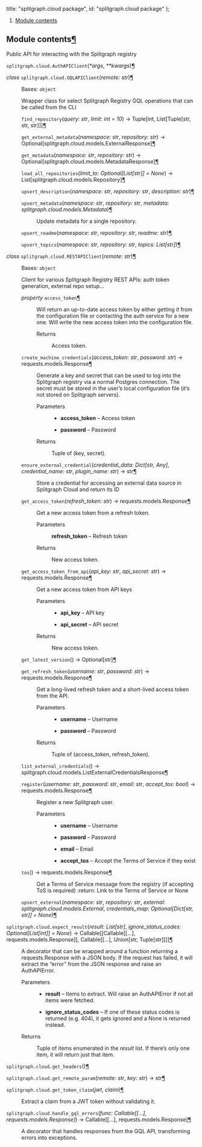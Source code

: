 


  title: "splitgraph.cloud package",
  id: "splitgraph.cloud package"
};

<div className=" rst-content"><nav className="toc"><ol className="toc-level toc-level-1"><li className="toc-item toc-item-h2"><a className="toc-link toc-link-h2" href="#module-contents">Module contents</a></li></ol></nav><div className="section" id="module-splitgraph.cloud">
<span id="module-contents"></span><h2 id="module-contents">Module contents<a className="headerlink" href="#module-splitgraph.cloud" title="Permalink to this headline">¶</a></h2>
<p>Public API for interacting with the Splitgraph registry</p>
<dl className="py function">
<dt id="splitgraph.cloud.AuthAPIClient">
<code className="sig-prename descclassname"><span className="pre">splitgraph.cloud.</span></code><code className="sig-name descname"><span className="pre">AuthAPIClient</span></code><span className="sig-paren">(</span><em className="sig-param"><span className="o"><span className="pre">*</span></span><span className="n"><span className="pre">args</span></span></em>, <em className="sig-param"><span className="o"><span className="pre">**</span></span><span className="n"><span className="pre">kwargs</span></span></em><span className="sig-paren">)</span><a className="headerlink" href="#splitgraph.cloud.AuthAPIClient" title="Permalink to this definition">¶</a></dt>
<dd></dd></dl>

<dl className="py class">
<dt id="splitgraph.cloud.GQLAPIClient">
<em className="property"><span className="pre">class</span> </em><code className="sig-prename descclassname"><span className="pre">splitgraph.cloud.</span></code><code className="sig-name descname"><span className="pre">GQLAPIClient</span></code><span className="sig-paren">(</span><em className="sig-param"><span className="n"><span className="pre">remote</span></span><span className="p"><span className="pre">:</span></span> <span className="n"><span className="pre">str</span></span></em><span className="sig-paren">)</span><a className="headerlink" href="#splitgraph.cloud.GQLAPIClient" title="Permalink to this definition">¶</a></dt>
<dd><p>Bases: <code className="xref py py-class docutils literal notranslate"><span className="pre">object</span></code></p>
<p>Wrapper class for select Splitgraph Registry GQL operations that can be
called from the CLI</p>
<dl className="py method">
<dt id="splitgraph.cloud.GQLAPIClient.find_repository">
<code className="sig-name descname"><span className="pre">find_repository</span></code><span className="sig-paren">(</span><em className="sig-param"><span className="n"><span className="pre">query</span></span><span className="p"><span className="pre">:</span></span> <span className="n"><span className="pre">str</span></span></em>, <em className="sig-param"><span className="n"><span className="pre">limit</span></span><span className="p"><span className="pre">:</span></span> <span className="n"><span className="pre">int</span></span> <span className="o"><span className="pre">=</span></span> <span className="default_value"><span className="pre">10</span></span></em><span className="sig-paren">)</span> → <span className="pre">Tuple</span><span className="p"><span className="pre">[</span></span><span className="pre">int</span><span className="p"><span className="pre">,</span> </span><span className="pre">List</span><span className="p"><span className="pre">[</span></span><span className="pre">Tuple</span><span className="p"><span className="pre">[</span></span><span className="pre">str</span><span className="p"><span className="pre">,</span> </span><span className="pre">str</span><span className="p"><span className="pre">,</span> </span><span className="pre">str</span><span className="p"><span className="pre">]</span></span><span className="p"><span className="pre">]</span></span><span className="p"><span className="pre">]</span></span><a className="headerlink" href="#splitgraph.cloud.GQLAPIClient.find_repository" title="Permalink to this definition">¶</a></dt>
<dd></dd></dl>

<dl className="py method">
<dt id="splitgraph.cloud.GQLAPIClient.get_external_metadata">
<code className="sig-name descname"><span className="pre">get_external_metadata</span></code><span className="sig-paren">(</span><em className="sig-param"><span className="n"><span className="pre">namespace</span></span><span className="p"><span className="pre">:</span></span> <span className="n"><span className="pre">str</span></span></em>, <em className="sig-param"><span className="n"><span className="pre">repository</span></span><span className="p"><span className="pre">:</span></span> <span className="n"><span className="pre">str</span></span></em><span className="sig-paren">)</span> → <span className="pre">Optional</span><span className="p"><span className="pre">[</span></span><span className="pre">splitgraph.cloud.models.ExternalResponse</span><span className="p"><span className="pre">]</span></span><a className="headerlink" href="#splitgraph.cloud.GQLAPIClient.get_external_metadata" title="Permalink to this definition">¶</a></dt>
<dd></dd></dl>

<dl className="py method">
<dt id="splitgraph.cloud.GQLAPIClient.get_metadata">
<code className="sig-name descname"><span className="pre">get_metadata</span></code><span className="sig-paren">(</span><em className="sig-param"><span className="n"><span className="pre">namespace</span></span><span className="p"><span className="pre">:</span></span> <span className="n"><span className="pre">str</span></span></em>, <em className="sig-param"><span className="n"><span className="pre">repository</span></span><span className="p"><span className="pre">:</span></span> <span className="n"><span className="pre">str</span></span></em><span className="sig-paren">)</span> → <span className="pre">Optional</span><span className="p"><span className="pre">[</span></span><span className="pre">splitgraph.cloud.models.MetadataResponse</span><span className="p"><span className="pre">]</span></span><a className="headerlink" href="#splitgraph.cloud.GQLAPIClient.get_metadata" title="Permalink to this definition">¶</a></dt>
<dd></dd></dl>

<dl className="py method">
<dt id="splitgraph.cloud.GQLAPIClient.load_all_repositories">
<code className="sig-name descname"><span className="pre">load_all_repositories</span></code><span className="sig-paren">(</span><em className="sig-param"><span className="n"><span className="pre">limit_to</span></span><span className="p"><span className="pre">:</span></span> <span className="n"><span className="pre">Optional</span><span className="p"><span className="pre">[</span></span><span className="pre">List</span><span className="p"><span className="pre">[</span></span><span className="pre">str</span><span className="p"><span className="pre">]</span></span><span className="p"><span className="pre">]</span></span></span> <span className="o"><span className="pre">=</span></span> <span className="default_value"><span className="pre">None</span></span></em><span className="sig-paren">)</span> → <span className="pre">List</span><span className="p"><span className="pre">[</span></span><span className="pre">splitgraph.cloud.models.Repository</span><span className="p"><span className="pre">]</span></span><a className="headerlink" href="#splitgraph.cloud.GQLAPIClient.load_all_repositories" title="Permalink to this definition">¶</a></dt>
<dd></dd></dl>

<dl className="py method">
<dt id="splitgraph.cloud.GQLAPIClient.upsert_description">
<code className="sig-name descname"><span className="pre">upsert_description</span></code><span className="sig-paren">(</span><em className="sig-param"><span className="n"><span className="pre">namespace</span></span><span className="p"><span className="pre">:</span></span> <span className="n"><span className="pre">str</span></span></em>, <em className="sig-param"><span className="n"><span className="pre">repository</span></span><span className="p"><span className="pre">:</span></span> <span className="n"><span className="pre">str</span></span></em>, <em className="sig-param"><span className="n"><span className="pre">description</span></span><span className="p"><span className="pre">:</span></span> <span className="n"><span className="pre">str</span></span></em><span className="sig-paren">)</span><a className="headerlink" href="#splitgraph.cloud.GQLAPIClient.upsert_description" title="Permalink to this definition">¶</a></dt>
<dd></dd></dl>

<dl className="py method">
<dt id="splitgraph.cloud.GQLAPIClient.upsert_metadata">
<code className="sig-name descname"><span className="pre">upsert_metadata</span></code><span className="sig-paren">(</span><em className="sig-param"><span className="n"><span className="pre">namespace</span></span><span className="p"><span className="pre">:</span></span> <span className="n"><span className="pre">str</span></span></em>, <em className="sig-param"><span className="n"><span className="pre">repository</span></span><span className="p"><span className="pre">:</span></span> <span className="n"><span className="pre">str</span></span></em>, <em className="sig-param"><span className="n"><span className="pre">metadata</span></span><span className="p"><span className="pre">:</span></span> <span className="n"><span className="pre">splitgraph.cloud.models.Metadata</span></span></em><span className="sig-paren">)</span><a className="headerlink" href="#splitgraph.cloud.GQLAPIClient.upsert_metadata" title="Permalink to this definition">¶</a></dt>
<dd><p>Update metadata for a single repository.</p>
</dd></dl>

<dl className="py method">
<dt id="splitgraph.cloud.GQLAPIClient.upsert_readme">
<code className="sig-name descname"><span className="pre">upsert_readme</span></code><span className="sig-paren">(</span><em className="sig-param"><span className="n"><span className="pre">namespace</span></span><span className="p"><span className="pre">:</span></span> <span className="n"><span className="pre">str</span></span></em>, <em className="sig-param"><span className="n"><span className="pre">repository</span></span><span className="p"><span className="pre">:</span></span> <span className="n"><span className="pre">str</span></span></em>, <em className="sig-param"><span className="n"><span className="pre">readme</span></span><span className="p"><span className="pre">:</span></span> <span className="n"><span className="pre">str</span></span></em><span className="sig-paren">)</span><a className="headerlink" href="#splitgraph.cloud.GQLAPIClient.upsert_readme" title="Permalink to this definition">¶</a></dt>
<dd></dd></dl>

<dl className="py method">
<dt id="splitgraph.cloud.GQLAPIClient.upsert_topics">
<code className="sig-name descname"><span className="pre">upsert_topics</span></code><span className="sig-paren">(</span><em className="sig-param"><span className="n"><span className="pre">namespace</span></span><span className="p"><span className="pre">:</span></span> <span className="n"><span className="pre">str</span></span></em>, <em className="sig-param"><span className="n"><span className="pre">repository</span></span><span className="p"><span className="pre">:</span></span> <span className="n"><span className="pre">str</span></span></em>, <em className="sig-param"><span className="n"><span className="pre">topics</span></span><span className="p"><span className="pre">:</span></span> <span className="n"><span className="pre">List</span><span className="p"><span className="pre">[</span></span><span className="pre">str</span><span className="p"><span className="pre">]</span></span></span></em><span className="sig-paren">)</span><a className="headerlink" href="#splitgraph.cloud.GQLAPIClient.upsert_topics" title="Permalink to this definition">¶</a></dt>
<dd></dd></dl>

</dd></dl>

<dl className="py class">
<dt id="splitgraph.cloud.RESTAPIClient">
<em className="property"><span className="pre">class</span> </em><code className="sig-prename descclassname"><span className="pre">splitgraph.cloud.</span></code><code className="sig-name descname"><span className="pre">RESTAPIClient</span></code><span className="sig-paren">(</span><em className="sig-param"><span className="n"><span className="pre">remote</span></span><span className="p"><span className="pre">:</span></span> <span className="n"><span className="pre">str</span></span></em><span className="sig-paren">)</span><a className="headerlink" href="#splitgraph.cloud.RESTAPIClient" title="Permalink to this definition">¶</a></dt>
<dd><p>Bases: <code className="xref py py-class docutils literal notranslate"><span className="pre">object</span></code></p>
<p>Client for various Splitgraph Registry REST APIs: auth token generation, external repo setup…</p>
<dl className="py method">
<dt id="splitgraph.cloud.RESTAPIClient.access_token">
<em className="property"><span className="pre">property</span> </em><code className="sig-name descname"><span className="pre">access_token</span></code><a className="headerlink" href="#splitgraph.cloud.RESTAPIClient.access_token" title="Permalink to this definition">¶</a></dt>
<dd><p>Will return an up-to-date access token by either getting it from
the configuration file or contacting the auth service for a new one.
Will write the new access token into the configuration file.</p>
<dl className="field-list simple">
<dt className="field-odd">Returns</dt>
<dd className="field-odd"><p>Access token.</p>
</dd>
</dl>
</dd></dl>

<dl className="py method">
<dt id="splitgraph.cloud.RESTAPIClient.create_machine_credentials">
<code className="sig-name descname"><span className="pre">create_machine_credentials</span></code><span className="sig-paren">(</span><em className="sig-param"><span className="n"><span className="pre">access_token</span></span><span className="p"><span className="pre">:</span></span> <span className="n"><span className="pre">str</span></span></em>, <em className="sig-param"><span className="n"><span className="pre">password</span></span><span className="p"><span className="pre">:</span></span> <span className="n"><span className="pre">str</span></span></em><span className="sig-paren">)</span> → <span className="pre">requests.models.Response</span><a className="headerlink" href="#splitgraph.cloud.RESTAPIClient.create_machine_credentials" title="Permalink to this definition">¶</a></dt>
<dd><p>Generate a key and secret that can be used to log into the Splitgraph registry
via a normal Postgres connection. The secret must be stored in the user’s local
configuration file (it’s not stored on Splitgraph servers).</p>
<dl className="field-list simple">
<dt className="field-odd">Parameters</dt>
<dd className="field-odd"><ul className="simple">
<li><p><strong>access_token</strong> – Access token</p></li>
<li><p><strong>password</strong> – Password</p></li>
</ul>
</dd>
<dt className="field-even">Returns</dt>
<dd className="field-even"><p>Tuple of (key, secret).</p>
</dd>
</dl>
</dd></dl>

<dl className="py method">
<dt id="splitgraph.cloud.RESTAPIClient.ensure_external_credential">
<code className="sig-name descname"><span className="pre">ensure_external_credential</span></code><span className="sig-paren">(</span><em className="sig-param"><span className="n"><span className="pre">credential_data</span></span><span className="p"><span className="pre">:</span></span> <span className="n"><span className="pre">Dict</span><span className="p"><span className="pre">[</span></span><span className="pre">str</span><span className="p"><span className="pre">,</span> </span><span className="pre">Any</span><span className="p"><span className="pre">]</span></span></span></em>, <em className="sig-param"><span className="n"><span className="pre">credential_name</span></span><span className="p"><span className="pre">:</span></span> <span className="n"><span className="pre">str</span></span></em>, <em className="sig-param"><span className="n"><span className="pre">plugin_name</span></span><span className="p"><span className="pre">:</span></span> <span className="n"><span className="pre">str</span></span></em><span className="sig-paren">)</span> → <span className="pre">str</span><a className="headerlink" href="#splitgraph.cloud.RESTAPIClient.ensure_external_credential" title="Permalink to this definition">¶</a></dt>
<dd><p>Store a credential for accessing an external data source
in Splitgraph Cloud and return its ID</p>
</dd></dl>

<dl className="py method">
<dt id="splitgraph.cloud.RESTAPIClient.get_access_token">
<code className="sig-name descname"><span className="pre">get_access_token</span></code><span className="sig-paren">(</span><em className="sig-param"><span className="n"><span className="pre">refresh_token</span></span><span className="p"><span className="pre">:</span></span> <span className="n"><span className="pre">str</span></span></em><span className="sig-paren">)</span> → <span className="pre">requests.models.Response</span><a className="headerlink" href="#splitgraph.cloud.RESTAPIClient.get_access_token" title="Permalink to this definition">¶</a></dt>
<dd><p>Get a new access token from a refresh token.</p>
<dl className="field-list simple">
<dt className="field-odd">Parameters</dt>
<dd className="field-odd"><p><strong>refresh_token</strong> – Refresh token</p>
</dd>
<dt className="field-even">Returns</dt>
<dd className="field-even"><p>New access token.</p>
</dd>
</dl>
</dd></dl>

<dl className="py method">
<dt id="splitgraph.cloud.RESTAPIClient.get_access_token_from_api">
<code className="sig-name descname"><span className="pre">get_access_token_from_api</span></code><span className="sig-paren">(</span><em className="sig-param"><span className="n"><span className="pre">api_key</span></span><span className="p"><span className="pre">:</span></span> <span className="n"><span className="pre">str</span></span></em>, <em className="sig-param"><span className="n"><span className="pre">api_secret</span></span><span className="p"><span className="pre">:</span></span> <span className="n"><span className="pre">str</span></span></em><span className="sig-paren">)</span> → <span className="pre">requests.models.Response</span><a className="headerlink" href="#splitgraph.cloud.RESTAPIClient.get_access_token_from_api" title="Permalink to this definition">¶</a></dt>
<dd><p>Get a new access token from API keys</p>
<dl className="field-list simple">
<dt className="field-odd">Parameters</dt>
<dd className="field-odd"><ul className="simple">
<li><p><strong>api_key</strong> – API key</p></li>
<li><p><strong>api_secret</strong> – API secret</p></li>
</ul>
</dd>
<dt className="field-even">Returns</dt>
<dd className="field-even"><p>New access token.</p>
</dd>
</dl>
</dd></dl>

<dl className="py method">
<dt id="splitgraph.cloud.RESTAPIClient.get_latest_version">
<code className="sig-name descname"><span className="pre">get_latest_version</span></code><span className="sig-paren">(</span><span className="sig-paren">)</span> → <span className="pre">Optional</span><span className="p"><span className="pre">[</span></span><span className="pre">str</span><span className="p"><span className="pre">]</span></span><a className="headerlink" href="#splitgraph.cloud.RESTAPIClient.get_latest_version" title="Permalink to this definition">¶</a></dt>
<dd></dd></dl>

<dl className="py method">
<dt id="splitgraph.cloud.RESTAPIClient.get_refresh_token">
<code className="sig-name descname"><span className="pre">get_refresh_token</span></code><span className="sig-paren">(</span><em className="sig-param"><span className="n"><span className="pre">username</span></span><span className="p"><span className="pre">:</span></span> <span className="n"><span className="pre">str</span></span></em>, <em className="sig-param"><span className="n"><span className="pre">password</span></span><span className="p"><span className="pre">:</span></span> <span className="n"><span className="pre">str</span></span></em><span className="sig-paren">)</span> → <span className="pre">requests.models.Response</span><a className="headerlink" href="#splitgraph.cloud.RESTAPIClient.get_refresh_token" title="Permalink to this definition">¶</a></dt>
<dd><p>Get a long-lived refresh token and a short-lived access token from the API.</p>
<dl className="field-list simple">
<dt className="field-odd">Parameters</dt>
<dd className="field-odd"><ul className="simple">
<li><p><strong>username</strong> – Username</p></li>
<li><p><strong>password</strong> – Password</p></li>
</ul>
</dd>
<dt className="field-even">Returns</dt>
<dd className="field-even"><p>Tuple of (access_token, refresh_token).</p>
</dd>
</dl>
</dd></dl>

<dl className="py method">
<dt id="splitgraph.cloud.RESTAPIClient.list_external_credentials">
<code className="sig-name descname"><span className="pre">list_external_credentials</span></code><span className="sig-paren">(</span><span className="sig-paren">)</span> → <span className="pre">splitgraph.cloud.models.ListExternalCredentialsResponse</span><a className="headerlink" href="#splitgraph.cloud.RESTAPIClient.list_external_credentials" title="Permalink to this definition">¶</a></dt>
<dd></dd></dl>

<dl className="py method">
<dt id="splitgraph.cloud.RESTAPIClient.register">
<code className="sig-name descname"><span className="pre">register</span></code><span className="sig-paren">(</span><em className="sig-param"><span className="n"><span className="pre">username</span></span><span className="p"><span className="pre">:</span></span> <span className="n"><span className="pre">str</span></span></em>, <em className="sig-param"><span className="n"><span className="pre">password</span></span><span className="p"><span className="pre">:</span></span> <span className="n"><span className="pre">str</span></span></em>, <em className="sig-param"><span className="n"><span className="pre">email</span></span><span className="p"><span className="pre">:</span></span> <span className="n"><span className="pre">str</span></span></em>, <em className="sig-param"><span className="n"><span className="pre">accept_tos</span></span><span className="p"><span className="pre">:</span></span> <span className="n"><span className="pre">bool</span></span></em><span className="sig-paren">)</span> → <span className="pre">requests.models.Response</span><a className="headerlink" href="#splitgraph.cloud.RESTAPIClient.register" title="Permalink to this definition">¶</a></dt>
<dd><p>Register a new Splitgraph user.</p>
<dl className="field-list simple">
<dt className="field-odd">Parameters</dt>
<dd className="field-odd"><ul className="simple">
<li><p><strong>username</strong> – Username</p></li>
<li><p><strong>password</strong> – Password</p></li>
<li><p><strong>email</strong> – Email</p></li>
<li><p><strong>accept_tos</strong> – Accept the Terms of Service if they exist</p></li>
</ul>
</dd>
</dl>
</dd></dl>

<dl className="py method">
<dt id="splitgraph.cloud.RESTAPIClient.tos">
<code className="sig-name descname"><span className="pre">tos</span></code><span className="sig-paren">(</span><span className="sig-paren">)</span> → <span className="pre">requests.models.Response</span><a className="headerlink" href="#splitgraph.cloud.RESTAPIClient.tos" title="Permalink to this definition">¶</a></dt>
<dd><p>Get a Terms of Service message from the registry (if accepting ToS is required)
:return: Link to the Terms of Service or None</p>
</dd></dl>

<dl className="py method">
<dt id="splitgraph.cloud.RESTAPIClient.upsert_external">
<code className="sig-name descname"><span className="pre">upsert_external</span></code><span className="sig-paren">(</span><em className="sig-param"><span className="n"><span className="pre">namespace</span></span><span className="p"><span className="pre">:</span></span> <span className="n"><span className="pre">str</span></span></em>, <em className="sig-param"><span className="n"><span className="pre">repository</span></span><span className="p"><span className="pre">:</span></span> <span className="n"><span className="pre">str</span></span></em>, <em className="sig-param"><span className="n"><span className="pre">external</span></span><span className="p"><span className="pre">:</span></span> <span className="n"><span className="pre">splitgraph.cloud.models.External</span></span></em>, <em className="sig-param"><span className="n"><span className="pre">credentials_map</span></span><span className="p"><span className="pre">:</span></span> <span className="n"><span className="pre">Optional</span><span className="p"><span className="pre">[</span></span><span className="pre">Dict</span><span className="p"><span className="pre">[</span></span><span className="pre">str</span><span className="p"><span className="pre">,</span> </span><span className="pre">str</span><span className="p"><span className="pre">]</span></span><span className="p"><span className="pre">]</span></span></span> <span className="o"><span className="pre">=</span></span> <span className="default_value"><span className="pre">None</span></span></em><span className="sig-paren">)</span><a className="headerlink" href="#splitgraph.cloud.RESTAPIClient.upsert_external" title="Permalink to this definition">¶</a></dt>
<dd></dd></dl>

</dd></dl>

<dl className="py function">
<dt id="splitgraph.cloud.expect_result">
<code className="sig-prename descclassname"><span className="pre">splitgraph.cloud.</span></code><code className="sig-name descname"><span className="pre">expect_result</span></code><span className="sig-paren">(</span><em className="sig-param"><span className="n"><span className="pre">result</span></span><span className="p"><span className="pre">:</span></span> <span className="n"><span className="pre">List</span><span className="p"><span className="pre">[</span></span><span className="pre">str</span><span className="p"><span className="pre">]</span></span></span></em>, <em className="sig-param"><span className="n"><span className="pre">ignore_status_codes</span></span><span className="p"><span className="pre">:</span></span> <span className="n"><span className="pre">Optional</span><span className="p"><span className="pre">[</span></span><span className="pre">List</span><span className="p"><span className="pre">[</span></span><span className="pre">int</span><span className="p"><span className="pre">]</span></span><span className="p"><span className="pre">]</span></span></span> <span className="o"><span className="pre">=</span></span> <span className="default_value"><span className="pre">None</span></span></em><span className="sig-paren">)</span> → <span className="pre">Callable</span><span className="p"><span className="pre">[</span></span><span className="p"><span className="pre">[</span></span><span className="pre">Callable</span><span className="p"><span className="pre">[</span></span><span className="p"><span className="pre">[</span></span><span className="p"><span className="pre">…</span></span><span className="p"><span className="pre">]</span></span><span className="p"><span className="pre">,</span> </span><span className="pre">requests.models.Response</span><span className="p"><span className="pre">]</span></span><span className="p"><span className="pre">]</span></span><span className="p"><span className="pre">,</span> </span><span className="pre">Callable</span><span className="p"><span className="pre">[</span></span><span className="p"><span className="pre">[</span></span><span className="p"><span className="pre">…</span></span><span className="p"><span className="pre">]</span></span><span className="p"><span className="pre">,</span> </span><span className="pre">Union</span><span className="p"><span className="pre">[</span></span><span className="pre">str</span><span className="p"><span className="pre">,</span> </span><span className="pre">Tuple</span><span className="p"><span className="pre">[</span></span><span className="pre">str</span><span className="p"><span className="pre">]</span></span><span className="p"><span className="pre">]</span></span><span className="p"><span className="pre">]</span></span><span className="p"><span className="pre">]</span></span><a className="headerlink" href="#splitgraph.cloud.expect_result" title="Permalink to this definition">¶</a></dt>
<dd><p>A decorator that can be wrapped around a function returning a requests.Response with a JSON body.
If the request has failed, it will extract the “error” from the JSON response and raise an AuthAPIError.</p>
<dl className="field-list simple">
<dt className="field-odd">Parameters</dt>
<dd className="field-odd"><ul className="simple">
<li><p><strong>result</strong> – Items to extract. Will raise an AuthAPIError if not all items were fetched.</p></li>
<li><p><strong>ignore_status_codes</strong> – If one of these status codes is returned (e.g. 404),
it gets ignored and a None is returned instead.</p></li>
</ul>
</dd>
<dt className="field-even">Returns</dt>
<dd className="field-even"><p>Tuple of items enumerated in the <cite>result</cite> list. If there’s only one item, it will
return just that item.</p>
</dd>
</dl>
</dd></dl>

<dl className="py function">
<dt id="splitgraph.cloud.get_headers">
<code className="sig-prename descclassname"><span className="pre">splitgraph.cloud.</span></code><code className="sig-name descname"><span className="pre">get_headers</span></code><span className="sig-paren">(</span><span className="sig-paren">)</span><a className="headerlink" href="#splitgraph.cloud.get_headers" title="Permalink to this definition">¶</a></dt>
<dd></dd></dl>

<dl className="py function">
<dt id="splitgraph.cloud.get_remote_param">
<code className="sig-prename descclassname"><span className="pre">splitgraph.cloud.</span></code><code className="sig-name descname"><span className="pre">get_remote_param</span></code><span className="sig-paren">(</span><em className="sig-param"><span className="n"><span className="pre">remote</span></span><span className="p"><span className="pre">:</span></span> <span className="n"><span className="pre">str</span></span></em>, <em className="sig-param"><span className="n"><span className="pre">key</span></span><span className="p"><span className="pre">:</span></span> <span className="n"><span className="pre">str</span></span></em><span className="sig-paren">)</span> → <span className="pre">str</span><a className="headerlink" href="#splitgraph.cloud.get_remote_param" title="Permalink to this definition">¶</a></dt>
<dd></dd></dl>

<dl className="py function">
<dt id="splitgraph.cloud.get_token_claim">
<code className="sig-prename descclassname"><span className="pre">splitgraph.cloud.</span></code><code className="sig-name descname"><span className="pre">get_token_claim</span></code><span className="sig-paren">(</span><em className="sig-param"><span className="n"><span className="pre">jwt</span></span></em>, <em className="sig-param"><span className="n"><span className="pre">claim</span></span></em><span className="sig-paren">)</span><a className="headerlink" href="#splitgraph.cloud.get_token_claim" title="Permalink to this definition">¶</a></dt>
<dd><p>Extract a claim from a JWT token without validating it.</p>
</dd></dl>

<dl className="py function">
<dt id="splitgraph.cloud.handle_gql_errors">
<code className="sig-prename descclassname"><span className="pre">splitgraph.cloud.</span></code><code className="sig-name descname"><span className="pre">handle_gql_errors</span></code><span className="sig-paren">(</span><em className="sig-param"><span className="n"><span className="pre">func</span></span><span className="p"><span className="pre">:</span></span> <span className="n"><span className="pre">Callable</span><span className="p"><span className="pre">[</span></span><span className="p"><span className="pre">[</span></span><span className="p"><span className="pre">…</span></span><span className="p"><span className="pre">]</span></span><span className="p"><span className="pre">,</span> </span><span className="pre">requests.models.Response</span><span className="p"><span className="pre">]</span></span></span></em><span className="sig-paren">)</span> → <span className="pre">Callable</span><span className="p"><span className="pre">[</span></span><span className="p"><span className="pre">[</span></span><span className="p"><span className="pre">…</span></span><span className="p"><span className="pre">]</span></span><span className="p"><span className="pre">,</span> </span><span className="pre">requests.models.Response</span><span className="p"><span className="pre">]</span></span><a className="headerlink" href="#splitgraph.cloud.handle_gql_errors" title="Permalink to this definition">¶</a></dt>
<dd><p>A decorator that handles responses from the GQL API, transforming errors into exceptions.</p>
</dd></dl>

</div><div className="section" id="splitgraph-cloud-package">


</div>
</div>